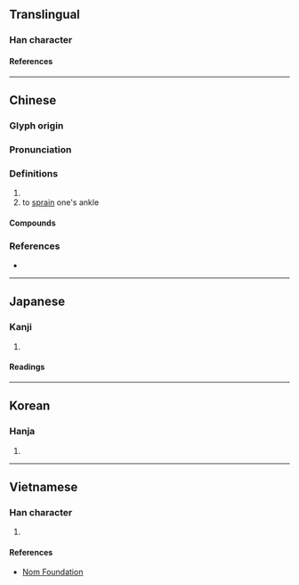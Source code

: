 {{character info}}
==Translingual==

===Han character===
{{Han char|rn=46|rad=山|as=09|sn=12|four=22253|canj=UIHV|ids=⿱山威}}

====References====
{{Han ref|kx=0315.210|dkj=08244|dj=0616.130|hdz=10785.120|uh=5D34}}

----

==Chinese==
{{zh-forms}}

===Glyph origin===
{{Han etym}}

===Pronunciation===
{{zh-pron
|m=wǎi,wēi
|c=wai1,waai2,waai1
|mc=y
|oc=y
|cat=v
}}
{{zh-attn-split}}

===Definitions===
{{zh-hanzi}}

# {{rfdef|zh}} <!--uneven?-->
# to [[sprain]] one's ankle
#: {{zh-x|腳 崴{wǎi} 了 怎麼.辦？|What do I do when I sprain my ankle?}}

====Compounds====
{{zh-der|崴拉骨|崴嵬|海參崴|崴子|太陽崴|崴泥}}

===References===
* {{R:yue:mfccd}}

----

==Japanese==

===Kanji===
{{ja-kanji|grade=|rs=山09}}

# {{rfdef|ja|sort=山09}}

====Readings====
{{ja-readings
|on=わい, え, い
|kun=
}}

----

==Korean==

===Hanja===
{{ko-hanja|hangeul=[[외]], [[위]]|rv=|mr=}}

# {{rfdef|ko|sort=山09}}

----

==Vietnamese==

===Han character===
{{vi-readings|rs=山09|reading=út}}

# {{rfdef|vi|sort=山09}}

====References====
* [http://nomfoundation.org/common/nom_details.php?codepoint=5d34 Nom Foundation]